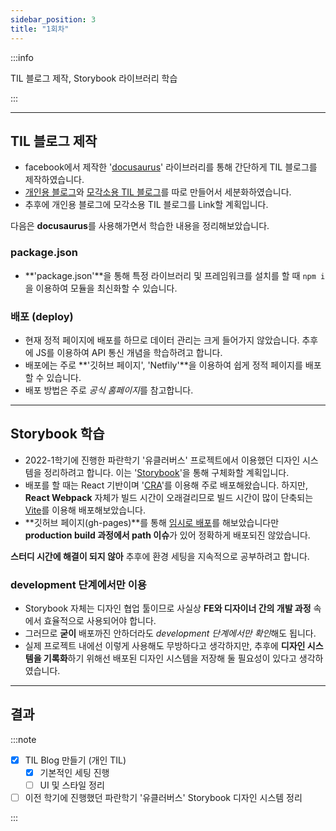 ```yaml
---
sidebar_position: 3
title: "1회차"
---
```


:::info

TIL 블로그 제작, Storybook 라이브러리 학습

:::

---

## TIL 블로그 제작

- facebook에서 제작한 '[docusaurus](https://docusaurus.io/ko/)' 라이브러리를 통해 간단하게 TIL 블로그를 제작하였습니다.
- [개인용 블로그](https://wisesaturn.github.io/TIL)와 [모각소용 TIL 블로그](https://mogakso-ajou.github.io/jaehan/)를 따로 만들어서 세분화하였습니다.
- 추후에 개인용 블로그에 모각소용 TIL 블로그를 Link할 계획입니다.

다음은 **docusaurus**를 사용해가면서 학습한 내용을 정리해보았습니다.

### package.json

- **'package.json'**을 통해 특정 라이브러리 및 프레임워크를 설치를 할 때 <code>npm i</code>을 이용하여 모듈을 최신화할 수 있습니다.

### 배포 (deploy)

- 현재 정적 페이지에 배포를 하므로 데이터 관리는 크게 들어가지 않았습니다. 추후에 JS를 이용하여 API 통신 개념을 학습하려고 합니다.
- 배포에는 주로 **'깃허브 페이지', 'Netfily'**을 이용하여 쉽게 정적 페이지를 배포할 수 있습니다.
- 배포 방법은 주로 *공식 홈페이지*를 참고합니다.

---

## Storybook 학습

- 2022-1학기에 진행한 파란학기 '유클러버스' 프로젝트에서 이용했던 디자인 시스템을 정리하려고 합니다. 이는 '[Storybook](https://storybook.js.org/tutorials/intro-to-storybook/react/ko/get-started/)'을 통해 구체화할 계획입니다.
- 배포를 할 때는 React 기반이며 '[CRA](https://ko.reactjs.org/docs/create-a-new-react-app.html)'를 이용해 주로 배포해왔습니다. 하지만, **React Webpack** 자체가 빌드 시간이 오래걸리므로 빌드 시간이 많이 단축되는 [Vite](https://vitejs-kr.github.io/guide/)를 이용해 배포해보았습니다.
- **깃허브 페이지(gh-pages)**를 통해 [임시로 배포](https://github.com/Wisesaturn/style-Ucluverse)를 해보았습니다만 **production build 과정에서 path 이슈**가 있어 정확하게 배포되진 않았습니다.

**스터디 시간에 해결이 되지 않아** 추후에 환경 세팅을 지속적으로 공부하려고 합니다.

### development 단계에서만 이용

- Storybook 자체는 디자인 협업 툴이므로 사실상 **FE와 디자이너 간의 개발 과정** 속에서 효율적으로 사용되어야 합니다.
- 그러므로 **굳이** 배포까진 안하더라도 *development 단계에서만 확인*해도 됩니다.
- 실제 프로젝트 내에선 이렇게 사용해도 무방하다고 생각하지만, 추후에 **디자인 시스템을 기록화**하기 위해선 배포된 디자인 시스템을 저장해 둘 필요성이 있다고 생각하였습니다.

---

## 결과

:::note

- [x] TIL Blog 만들기 (개인 TIL)
  - [x] 기본적인 세팅 진행
  - [ ] UI 및 스타일 정리
- [ ] 이전 학기에 진행했던 파란학기 '유클러버스' Storybook 디자인 시스템 정리

:::
